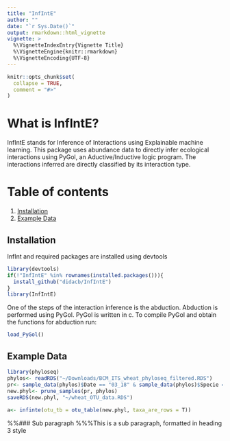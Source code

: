 ```yaml
---
title: "InfIntE"
author: ""
date: "`r Sys.Date()`"
output: rmarkdown::html_vignette
vignette: >
  %\VignetteIndexEntry{Vignette Title}
  %\VignetteEngine{knitr::rmarkdown}
  %\VignetteEncoding{UTF-8}
---
```


```r
knitr::opts_chunk$set(
  collapse = TRUE,
  comment = "#>"
)
```

# What is InfIntE?

InfIntE stands for Inference of Interactions using Explainable machine learning. This package uses abundance data to directly infer ecological interactions using PyGol, an Aductive/Inductive logic program. The interactions inferred are directly classified by its interaction type. 

# Table of contents
1. [Installation](#installation)
2. [Example Data](#test)

## Installation <a name="installation"></a>

InfInt and required packages are installed using devtools

```r
library(devtools)
if(!"InfIntE" %in% rownames(installed.packages())){
  install_github("didacb/InfIntE")
}
library(InfIntE)
```

One of the steps of the interaction inference is the abduction. Abduction is performed using PyGol. PyGol is written in c. To compile PyGol and obtain the functions for abduction run: 

```r
load_PyGol()
```

## Example Data <a name="test"></a>

```r
library(phyloseq)
phylos<- readRDS("~/Downloads/BCM_ITS_wheat_phyloseq_filtered.RDS")
pr<- sample_data(phylos)$Date == "03_18" & sample_data(phylos)$Specie == "wheat" & sample_data(phylos)$Tissue == "G"  
new.phyl<- prune_samples(pr, phylos)
saveRDS(new.phyl, "~/wheat_OTU_data.RDS")
 
a<- infinte(otu_tb = otu_table(new.phyl, taxa_are_rows = T))
```
%%### Sub paragraph <a name="subparagraph1"></a>
%%%This is a sub paragraph, formatted in heading 3 style

